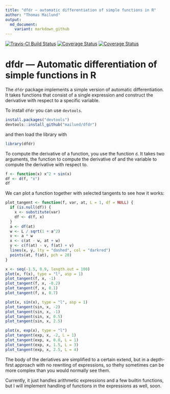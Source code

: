 ```yaml
---
title: "dfdr — automatic differentiation of simple functions in R"
author: "Thomas Mailund"
output:
  md_document:
    variant: markdown_github
---
```


[![Travis-CI Build Status](https://travis-ci.org/mailund/dfdr.svg?branch=master)](https://travis-ci.org/mailund/dfdr)
[![Coverage Status](https://img.shields.io/codecov/c/github/mailund/dfdr/master.svg)](https://codecov.io/github/mailund/dfdr?branch=master)
[![Coverage Status](https://coveralls.io/repos/github/mailund/dfdr/badge.svg?branch=master)](https://coveralls.io/github/mailund/dfdr?branch=master)


# dfdr — Automatic differentiation of simple functions in R

The `dfdr` package implements a simple version of automatic differentiation. It takes functions that consist of a single expression and construct the derivative with respect to a specific variable. 

To install `dfdr` you can use `devtools`.

```r
install.packages("devtools")
devtools::install_github("mailund/dfdr")
```

and then load the library with

```r
library(dfdr)
```

To compute the derivative of a function, you use the function `d`. It takes two arguments, the function to compute the derivative of and the variable to compute the derivative with respect to.

```r
f <- function(x) x^2 + sin(x)
df <- d(f, "x")
df
```

We can plot a function together with selected tangents to see how it works:

```r
plot_tangent <- function(f, var, at, L = 1, df = NULL) {
  if (is.null(df)) {
    x <- substitute(var)
    df <- d(f, x)
  }
  a <- df(at)
  w <- L / sqrt(1 + a^2)
  v <- a * w
  x <- c(at - w, at + w)
  y <- c(f(at) - v, f(at) + v)
  lines(x, y, lty = "dashed", col = "darkred")
  points(at, f(at), pch = 20)
}

x <- seq(-1.5, 0.9, length.out = 100)
plot(x, f(x), type = "l", asp = 1)
plot_tangent(f, x, -1)
plot_tangent(f, x, -0.2)
plot_tangent(f, x, 0.1)
plot_tangent(f, x, 0.7)
```


```r
plot(x, sin(x), type = "l", asp = 1)
plot_tangent(sin, x, -2)
plot_tangent(sin, x, -1)
plot_tangent(sin, x, 0.5)
plot_tangent(sin, x, 2.5)
```

```r
plot(x, exp(x), type = "l")
plot_tangent(exp, x, -2, L = 1)
plot_tangent(exp, x, 0.0, L = 1)
plot_tangent(exp, x, 1.5, L = 3)
plot_tangent(exp, x, 2.5, L = 4)
```

The body of the deriatives are simplified to a certain extend, but in a depth-first approach with no rewriting of expressions, so thehy sometimes can be more complex than you would normally see them.

Currently, it just handles arithmetic expressions and a few builtin functions, but I will implement handling of functions in the expressions as well, soon.
